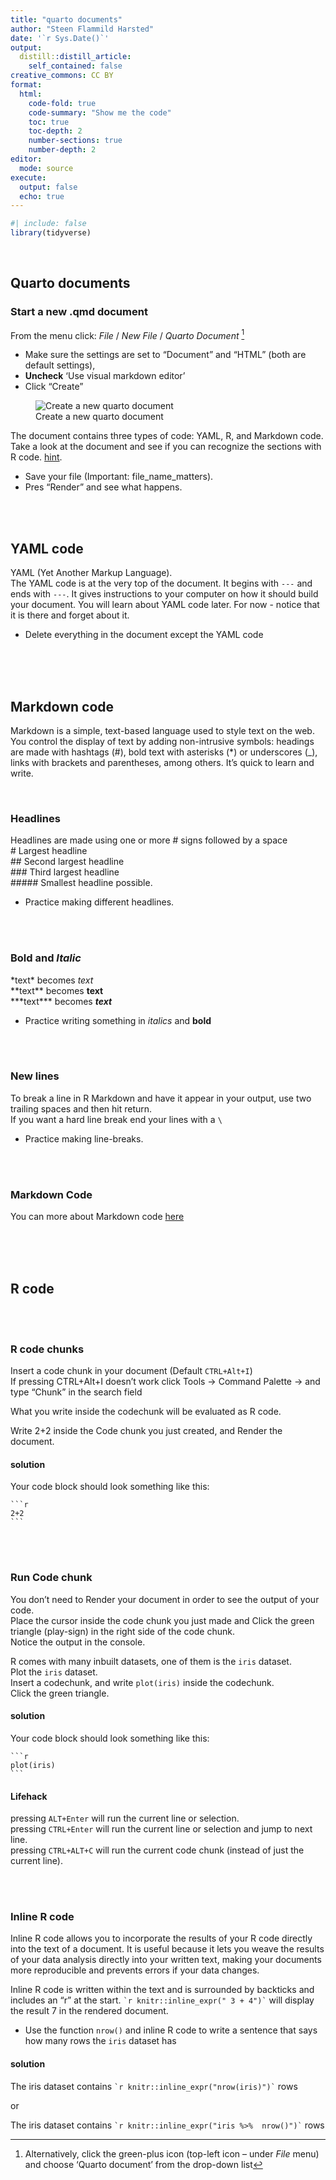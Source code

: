 ```yaml
---
title: "quarto documents"
author: "Steen Flammild Harsted"
date: '`r Sys.Date()`'
output:
  distill::distill_article:
    self_contained: false
creative_commons: CC BY
format:
  html: 
    code-fold: true
    code-summary: "Show me the code"
    toc: true
    toc-depth: 2
    number-sections: true
    number-depth: 2
editor: 
  mode: source
execute: 
  output: false
  echo: true
---
```


```r
#| include: false
library(tidyverse)
```


\ \ \ 

## Quarto documents

### Start a new .qmd document

From the menu click: _File_ /  _New File_ /  _Quarto Document_ [^1]
 
 * Make sure the settings are set to "Document" and "HTML" (both are default settings), 
 * **Uncheck** 'Use visual markdown editor'
 * Click "Create" 
 
![Create a new quarto document](gfx/creat_new_quarto_doc.png) 
 
The document contains three types of code: YAML, R, and Markdown code. Take a look at the document and see if you can recognize the sections with R code.  [hint](qmd_gui/rstudio_introduction_to_gui_text_editor_en.qmd).
 
 * Save your file  (Important: file_name_matters).  
 * Pres "Render" and see what happens.

<br><br>

## YAML code
YAML (Yet Another Markup Language).  
The YAML code is at the very top of the document. It begins with `---` and ends with `---`. It gives instructions to your computer on how it should build your document. You will learn about YAML code later. For now - notice that it is there and forget about it.

* Delete everything in the document except the YAML code
  
<br><br><br>

## Markdown code
Markdown is a simple, text-based language used to style text on the web. You control the display of text by adding non-intrusive symbols: headings are made with hashtags (#), bold text with asterisks (*) or underscores (_), links with brackets and parentheses, among others. It's quick to learn and write.

<br>
    
### Headlines
Headlines are made using one or more # signs followed by a space  
\# Largest headline  
\## Second largest headline  
\### Third largest headline  
\##### Smallest headline possible.   

* Practice making different headlines.  

<br><br>

### **Bold** and *Italic*
\*text\*  becomes *text*  
\*\*text\*\*  becomes **text**  
\*\*\*text\*\*\*  becomes ***text***  

* Practice writing something in *italics* and **bold**  

<br><br>
  
### New lines
To break a line in R Markdown and have it appear in your output, use two trailing spaces and then hit return.  
If you want a hard line break end your lines with a `\`

* Practice making line-breaks.
  
<br><br>

### Markdown Code
You can more about Markdown code [here](https://quarto.org/docs/authoring/markdown-basics.html)


<br><br><br>

## R code

<br><br>

### R code chunks
Insert a code chunk in your document (Default `CTRL+Alt+I`)  
If pressing CTRL+Alt+I doesn't work click Tools -> Command Palette -> and type "Chunk" in the search field  
  
What you write inside the codechunk will be evaluated as R code.

Write 2+2 inside the Code chunk you just created, and Render the document.
  
::: {.callout-tip collapse=true}
#### solution
Your code block should look something like this:


````verbatim
```r
2+2
```
````

:::
  
<br><br>
  
### Run Code chunk
You don't need to Render your document in order to see the output of your code.  
Place the cursor inside the code chunk you just made and Click the green triangle (play-sign) in the right side of the code chunk.  
Notice the output in the console.  
  
R comes with many inbuilt datasets, one of them is the `iris` dataset.  
Plot the `iris` dataset.  
Insert a codechunk, and write `plot(iris)` inside the codechunk.  
Click the green triangle.

::: {.callout-tip collapse=true}
#### solution
Your code block should look something like this:


````verbatim
```r
plot(iris)
```
````

:::
 
::: {.callout-tip}
#### Lifehack
pressing `ALT+Enter` will run the current line or selection.  
pressing `CTRL+Enter` will run the current line or selection and jump to next line.  
pressing `CTRL+ALT+C` will run the current code chunk (instead of just the current line).  
:::

<br><br>

### Inline R code
Inline R code allows you to incorporate the results of your R code directly into the text of a document. It is useful because it lets you weave the results of your data analysis directly into your written text, making your documents more reproducible and prevents errors if your data changes.  

Inline R code is written within the text and is surrounded by backticks and includes an "r" at the start. `` `r knitr::inline_expr(" 3 + 4")` `` will display the result 7 in the rendered document.

* Use the function `nrow()` and inline R code to write a sentence that says how many rows the `iris` dataset has

::: {.callout-tip collapse=true}
#### solution
The iris dataset contains `` `r knitr::inline_expr("nrow(iris)")` `` rows  
  
or  

The iris dataset contains `` `r knitr::inline_expr("iris %>%  nrow()")` `` rows

:::

[^1]: Alternatively, click the green-plus icon (top-left icon -- under _File_ menu) and choose 'Quarto document' from the drop-down list
  
<script src="https://giscus.app/client.js"
        data-repo="sorenoneill/r4phd"
        data-repo-id="R_kgDOJ9etDQ"
        data-category="Announcements"
        data-category-id="DIC_kwDOJ9etDc4CYApF"
        data-mapping="pathname"
        data-strict="0"
        data-reactions-enabled="0"
        data-emit-metadata="0"
        data-input-position="bottom"
        data-theme="cobalt"
        data-lang="en"
        crossorigin="anonymous"
        async>
</script>